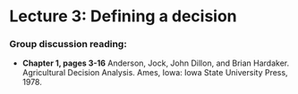 # Lecture 3: Defining a decision {#define_decision}

### Group discussion reading: 

- **Chapter 1, pages 3-16** Anderson, Jock, John Dillon, and Brian Hardaker. Agricultural Decision Analysis. Ames, Iowa: Iowa State University Press, 1978.
